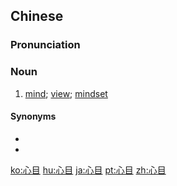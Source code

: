 ==Chinese==
{{zh-forms}}

===Pronunciation===
{{zh-pron
|m=xīnmù
|c=sam1 muk6
|h=pfs=sîm-muk
|mn=sim-bo̍k/sim-ba̍k
|cat=n
}}

===Noun===
{{zh-noun}}

# [[mind]]; [[view]]; [[mindset]]

====Synonyms====
* {{zh-l|心理}}
* {{zh-l|心態}}

[[ko:心目]]
[[hu:心目]]
[[ja:心目]]
[[pt:心目]]
[[zh:心目]]